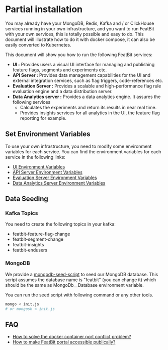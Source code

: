 
# Partial installation

You may already have your MongoDB, Redis, Kafka and / or ClickHouse services running in your own infrastructure, and you want to run FeatBit with your own services, this is totally possible and easy to do. This document will illustrate how to do it with docker compose, it can also be easily converted to Kubernetes.

This document will show you how to run the following FeatBit services:

* **UI :** Provides users a visual UI interface for managing and publishing feature flags, segments and experiments etc.
* **API Server :** Provides data management capabilities for the UI and external integration services, such as flag triggers, code-references etc.
* **Evaluation Server :** Provides a scalable and high-performance flag rule evaluation engine and a data distribution server.
* **Data Analytics server :** Provides a data analytics engine. It assures the following services
  * Calculates the experiments and return its results in near real time.
  * Provides insights services for all analytics in the UI, the feature flag reporting for example.

## Set Environment Variables

To use your own infrastructure, you need to modify some environment variables for each service. You can find the environment variables for each service in the following links:

- [UI Environment Variables](https://github.com/featbit/featbit/tree/main/modules/front-end#install-with-docker)
- [API Server Environment Variables](https://github.com/featbit/featbit/tree/main/modules/back-end#environment-variables)
- [Evaluation Server Environment Variables](https://github.com/featbit/featbit/tree/main/modules/evaluation-server#environment-variables)
- [Data Analytics Server Environment Variables](https://github.com/featbit/featbit/tree/main/modules/data-analytics#environment-variables)

## Data Seeding

### Kafka Topics

You need to create the following topics in your kafka:

* featbit-feature-flag-change
* featbit-segment-change
* featbit-insights
* featbit-endusers

### MongoDB

We provide a [mongodb-seed-script](https://github.com/featbit/featbit/blob/main/infra/mongodb/docker-entrypoint-initdb.d/init.js) to seed our MongoDB database. This script assumes the database name is "featbit" (you can change it) which should be the same as MongoDb\_\_Database environment variable.

You can run the seed script with following command or any other tools.

```sh
mongo < init.js
# or mongosh < init.js
```

## FAQ

* [How to solve the docker container port conflict problem?](faq.md#how-to-solve-docker-container-port-conflict-problem)
* [How to make FeatBit portal accessible publically?](faq.md#how-to-make-featbit-portal-accessible-publicly)
